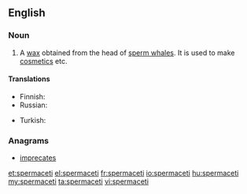 ==English==
{{wikipedia}}

===Noun===
{{en-noun|-}}

# A [[wax]] obtained from the head of [[sperm whale]]s. It is used to make [[cosmetics]] etc.

====Translations====
{{trans-top|wax obtained from the head of sperm whale}}
* Finnish: {{t|fi|spermaseetti}}
* Russian: {{t+|ru|спермаце́т|m|sc=Cyrl|tr=spermacét}}
{{trans-mid}}
* Turkish: {{t+|tr|ispermeçet}}
{{trans-bottom}}

===Anagrams===
* [[imprecates#English|imprecates]]

[[et:spermaceti]]
[[el:spermaceti]]
[[fr:spermaceti]]
[[io:spermaceti]]
[[hu:spermaceti]]
[[my:spermaceti]]
[[ta:spermaceti]]
[[vi:spermaceti]]